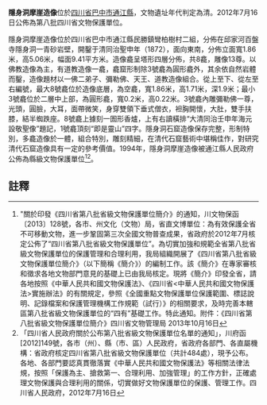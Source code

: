 {{msg:四川省文物保護單位
|名稱 = 隱身洞摩崖造像
|編號 = 351
|圖片 = 
|級別 = S8
|分類 = 
|時代 = [[清代|清代]]
|地点 = [[四川省|四川省]][[巴中市|巴中市]][[通江縣|通江縣]]
|坐標 =
|登錄 = 2012年7月16日
}}
'''隱身洞摩崖造像'''位於[[四川省|四川省]][[巴中市|巴中市]][[通江縣|通江縣]]，文物遺址年代判定為清。2012年7月16日公佈為第八批四川省文物保護單位。

隱身洞摩崖造像位於四川省巴中市通江縣民勝鎮彎柏樹村二組，分佈在邱家河百盤寺隱身洞一青砂岩壁，開鑿于清同治聖申年（1872），面向東南，分佈立面寬1.86米，高5.06米，幅面9.41平方米。造像龕呈塔形四層分佈，共8龕，雕像13尊。以佛教造像為主，有道教造像一龕，龕窟形制除3號龕為圓形龕外，其余依自然岩體而鑿，造像題材以一佛二弟子、彌勒佛、天王、道教造像組合。從上至下、從左至右編號，最大8號龕位於造像底層，為空龕，寬1.86米，高1.71米，深1.9米；最小3號龕位於二層中上部，為圓形龕，寬0.2米，高0.22米。3號龕內雕彌勒佛一尊，光頭，圓臉，大耳，面帶微笑，身穿雙領下垂式僧衣，袒胸開懷，大肚，雙手扶膝，結半蜘跌座。8號龕上據刻一圄形香爐，上有右讀橫排“大清同治壬申年海元設敬聖像”題記，1號龕頂刻“即是靈山”四字。隱身洞石窟造像保存完整，形制特別，多龕造像於一體，組合特別，雕刻精細，在清代石窟藝術中堪稱佳作，對研究清代石窟造像具有一定的參考價值。1994年，隱身洞摩崖造像被通江縣人民政府公佈為縣級文物保護單位<ref>"關於印發《四川省第八批省級文物保護單位簡介》的通知，川文物保函〔2013〕128號，各市、州文化（文物）局，省直文博單位：為有效保護全省不可移動文物，進一步鞏固第三次全國文物普查成果，省政府於2012年7月核定公佈了“四川省第八批省級文物保護單位”。為切實加強和規範全省第八批省級文物保護單位的保護管理和合理利用，我局組織開展了《四川省第八批省級文物保護單位簡介》（以下簡稱《簡介》）的編制工作。該《簡介》在專家審核和徵求各地文物部門意見的基礎上已由我局核定。現將《簡介》印發全省，請各地按照《中華人民共和國文物保護法》、《四川省<中華人民共和國文物保護法>實施辦法》的有關規定，參照《全國重點文物保護單位保護範圍、標誌說明、記錄檔案和保護管理機構工作規範（試行）》的相關要求，及時完善本轄區第八批省級文物保護單位的“四有”基礎工作。特此通知。附件：《四川省第八批省級文物保護單位簡介》四川省文物管理局  2013年10月16日</ref><ref>「四川省人民政府關於公布第八批省級文物保護單位名單的通知」，川府函[2012]149號，各市（州）、縣（市、區）人民政府，省政府各部門、各直屬機構：省政府核定四川省第八批省級文物保護單位（共計484處），現予公布。各地、各部門要認真貫徹落實《中華人民共和國文物保護法》等相關法律法規，按照「保護為主、搶救第一、合理利用、加強管理」的工作方針，正確處理文物保護與合理利用的關係，切實做好文物保護單位的保護、管理工作。四川省人民政府，2012年7月16日</ref>。
==註釋==
{{reflist}}